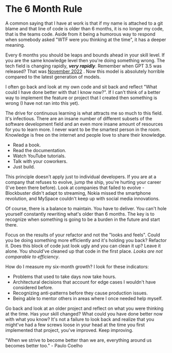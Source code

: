 # The 6 Month Rule

A common saying that I have at work is that if my name is attached to a git blame and that line of code is older than 6 months, it is no longer my code, that is the teams code. Aside from it being a humorous way to respond when somebody asked "WTF were you thinking at the time", it has a deeper meaning.

Every 6 months you should be leaps and bounds ahead in your skill level. If you are the same knowledge level then you're doing something wrong. The tech field is changing rapidly, ***very rapidly***. Remember when GPT 3.5 was released? That was [November 2022](https://en.wikipedia.org/wiki/GPT-3#GPT-3.5) . Now this model is absolutely horrible compared to the latest generation of models.

I often go back and look at my own code and sit back and reflect "What could I have done better with that I know now?". If I can't think of a better way to implement the feature or project that I created then something is wrong (I have not ran into this yet).

The drive for continuous learning is what attracts me so much to this field. It's infectious. There are an insane number of different subsets of the software development field and an even more insane amount of resources for you to learn more. I never want to be the smartest person in the room. Knowledge is free on the internet and people love to share their knowledge. 

- Read a book.
- Read the documentation.
- Watch YouTube tutorials.
- Talk with your coworkers.
- Just build.

This principle doesn't apply just to individual developers. If you are at a company that refuses to evolve, jump the ship, you're hurting your career (I've been there before). Look at companies that failed to evolve - Blockbuster didn't adapt to streaming, Nokia missed the smartphone revolution, and MySpace couldn't keep up with social media innovations. 

Of course, there is a balance to maintain. You have to deliver. You can't hole yourself constantly rewriting what's older than 6 months. The key is to recognize when something is going to be a burden in the future and start there. 

Focus on the results of your refactor and not the "looks and feels". Could you be doing something more efficiently and it's holding you back? Refactor it. Does this block of code just look ugly and you can clean it up? Leave it alone. You should've cleaned up that code in the first place. _Looks are not comparable to efficiency_.

How do I measure my six-month growth? I look for these indicators:

- Problems that used to take days now take hours.
- Architectural decisions that account for edge cases I wouldn't have considered before.
- Recognizing anti-patterns before they cause production issues.
- Being able to mentor others in areas where I once needed help myself.

Go back and look at an older project and reflect on what you were thinking at the time. Has your skill changed? What could you have done better now with what you know? It's not a failure to look back and realize that you might've had a few screws loose in your head at the time you first implemented that project, you've improved. Keep improving.

"When we strive to become better than we are, everything around us becomes better too." - Paulo Coelho

